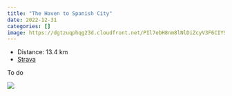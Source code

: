 ```yaml
---
title: "The Haven to Spanish City"
date: 2022-12-31
categories: []
image: https://dgtzuqphqg23d.cloudfront.net/PIl7ebH8nm8lNlDiZcyV3F6CIYSZ3JU3F5r6J9axg4A-768x576.jpg
---
```


- Distance: 13.4 km
- [Strava](https://www.strava.com/activities/8316721854)

To do

![](https://dgtzuqphqg23d.cloudfront.net/PIl7ebH8nm8lNlDiZcyV3F6CIYSZ3JU3F5r6J9axg4A-768x576.jpg)



